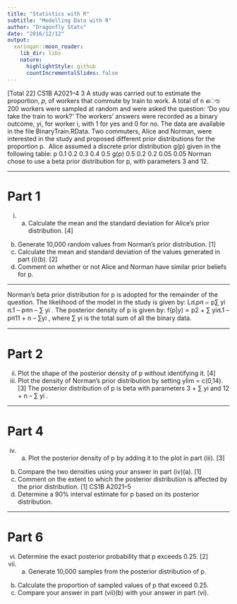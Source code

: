 ```yaml
---
title: "Statistics with R"
subtitle: "Modelling Data with R"
author: "Dragonfly Stats"
date: "2016/12/12"
output:
  xaringan::moon_reader:
    lib_dir: libs
    nature:
      highlightStyle: github
      countIncrementalSlides: false
---
```


[Total 22] CS1B A2021–4 
3 A study was carried out to estimate the proportion, 𝑝, of workers that commute by 
train to work. A total of n ൌ 200 workers were sampled at random and were asked the 
question: ‘Do you take the train to work?’ The workers’ answers were recorded as a 
binary outcome, yi, for worker i, with 1 for yes and 0 for no. The data are available in 
the file BinaryTrain.RData.
Two commuters, Alice and Norman, were interested in the study and proposed 
different prior distributions for the proportion p. 
Alice assumed a discrete prior distribution g(p) given in the following table: 
p 0.1 0.2 0.3 0.4 0.5 
g(p) 0.5 0.2 0.2 0.05 0.05 
Norman chose to use a beta prior distribution for p, with parameters 3 and 12. 

---

Part 1
=========================================
(i) (a) Calculate the mean and the standard deviation for Alice’s prior
distribution. [4] 
(b) Generate 10,000 random values from Norman’s prior distribution. [1] 
(c) Calculate the mean and standard deviation of the values generated in
part (i)(b). [2] 
(d) Comment on whether or not Alice and Norman have similar prior 
beliefs for p. 

---


Norman’s beta prior distribution for p is adopted for the remainder of the question. 
The likelihood of the model in the study is given by: 
Lሺpሻ ∝ p∑ yi ሺ1 – pሻn – ∑ yi . 
The posterior density of p is given by: 
f(p|y) ∝ p2 + ∑ yiሺ1 – pሻ11 + n – ∑yi ,
where ∑ yi is the total sum of all the binary data. 

---

Part 2
=========================================
(ii) Plot the shape of the posterior density of p without identifying it. [4] 
(iii) Plot the density of Norman’s prior distribution by setting ylim = c(0,14). 
 [3] 
The posterior distribution of p is beta with parameters 3 + ∑ yi and 12 + n – ∑ yi
. 

---

Part 4
=========================================
(iv) (a) Plot the posterior density of p by adding it to the plot in part (iii). [3] 
(b) Compare the two densities using your answer in part (iv)(a). [1] 
(c) Comment on the extent to which the posterior distribution is affected 
by the prior distribution. [1] CS1B A2021–5 
(v) Determine a 90% interval estimate for p based on its posterior distribution. 


---

Part 6
=========================================
(vi) Determine the exact posterior probability that p exceeds 0.25. [2] 
(vii) (a) Generate 10,000 samples from the posterior distribution of p. 
(b) Calculate the proportion of sampled values of p that exceed 0.25. 
(c) Compare your answer in part (vii)(b) with your answer in part (vi). 
